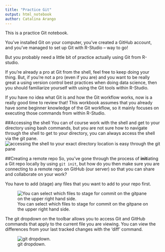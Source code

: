 ```yaml
---
title: "Practice Git"
output: html_notebook
author: Catalina Arango
---
```


This is a practice Git notebook.

You've installed Git on your computer, you've created a GitHub account, and you've managed to set up Git with R-Studio -- way to go!

But you probably need a little bit of practice actually using Git from R-studio. 

If you're already a pro at Git from the shell, feel free to keep doing your thing. But, if you're not a pro (even if you are) and you want to be really great a using version control best practices when doing data science, then you should familiarize yourself with using the Git tools within R-Studio.

If you have no idea what Git is and how the Git workflow works, now is a really good time to review that! This workbook assumes that you already have some beginner knowledge of the Git workflow, so it mainly focuses on executing those commands from within R-Studio. 

##Accessing the shell
You can of course work with the shell and get to your directory using bash commands, but you are not sure how to navigate through the shell to get to your directory, you can always access the shell via the git pane.
![accessing the shell to your exact directory location is easy through the git pane](shell_access.png)

##Creating a remote repo
So, you've gone through the process of **init**iating a Git repo locally by using `git init`, but how do you then make sure you are connecting to a remote repo on GitHub (our server) so that you can share and collaborate on your work?

You have to add (stage) any files that you want to add to your repo first.

![You can select which files to stage for commit on the gitpane on the upper right hand side.](staged_gitpane.png)

The git dropdown on the toolbar allows you to access Git and GitHub commands that apply to the current file you are viewing. You can view the differences from your last tracked changes with the 'diff' command. 

![git dropdown.](git_dropdown.png)




